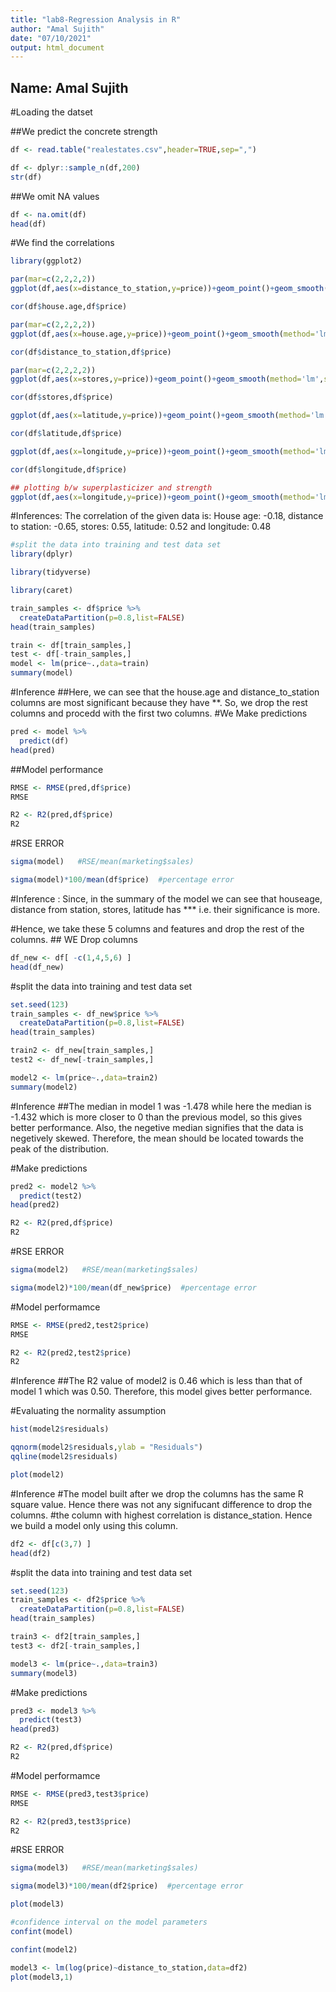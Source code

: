 ---
title: "lab8-Regression Analysis in R"
author: "Amal Sujith"
date: "07/10/2021"
output: html_document
---



## Name: Amal Sujith

#Loading the datset

##We predict the concrete strength

```{r}
df <- read.table("realestates.csv",header=TRUE,sep=",")

df <- dplyr::sample_n(df,200)
str(df)
```
##We omit NA values

```{r}
df <- na.omit(df)
head(df)
```

#We find the correlations

```{r}
library(ggplot2)
```

```{r}
par(mar=c(2,2,2,2))
ggplot(df,aes(x=distance_to_station,y=price))+geom_point()+geom_smooth(method='lm',se=FALSE)
```

```{r}
cor(df$house.age,df$price)
```

```{r}
par(mar=c(2,2,2,2))
ggplot(df,aes(x=house.age,y=price))+geom_point()+geom_smooth(method='lm',se=FALSE)
```




```{r}
cor(df$distance_to_station,df$price)
```

```{r}
par(mar=c(2,2,2,2))
ggplot(df,aes(x=stores,y=price))+geom_point()+geom_smooth(method='lm',se=FALSE)
```

```{r}
cor(df$stores,df$price)
```

```{r}

ggplot(df,aes(x=latitude,y=price))+geom_point()+geom_smooth(method='lm',se=FALSE)
```



```{r}
cor(df$latitude,df$price)
```

```{r}
ggplot(df,aes(x=longitude,y=price))+geom_point()+geom_smooth(method='lm',se=FALSE)
```






```{r}
cor(df$longitude,df$price)
```

```{r}
## plotting b/w superplasticizer and strength
ggplot(df,aes(x=longitude,y=price))+geom_point()+geom_smooth(method='lm',se=FALSE)
```


#Inferences: The correlation of the given data is: House age: -0.18, distance to station: -0.65, stores: 0.55, latitude: 0.52 and longitude: 0.48

```{r}
#split the data into training and test data set
library(dplyr)

```

```{r}
library(tidyverse)
```


```{r}
library(caret)
```


```{r}
train_samples <- df$price %>%
  createDataPartition(p=0.8,list=FALSE)
head(train_samples)
```


```{r}
train <- df[train_samples,]
test <- df[-train_samples,]
model <- lm(price~.,data=train)
summary(model)
```

#Inference
##Here, we can see that the house.age and distance_to_station columns are most significant because they have **. So, we drop the rest columns and procedd with the first two columns.
#We Make predictions

```{r}
pred <- model %>%
  predict(df)
head(pred)
```
##Model performance

```{r}
RMSE <- RMSE(pred,df$price)
RMSE
```

```{r}
R2 <- R2(pred,df$price)
R2
```

#RSE ERROR

```{r}
sigma(model)   #RSE/mean(marketing$sales)
```

```{r}
sigma(model)*100/mean(df$price)  #percentage error
```

#Inference : Since, in the summary of the model we can see that houseage, distance from station, stores, latitude has *** i.e. their significance is more.

#Hence, we take these 5 columns and features and drop the rest of the columns.
## WE Drop columns

```{r}
df_new <- df[ -c(1,4,5,6) ]
head(df_new)
```

#split the data into training and test data set

```{r}
set.seed(123)
train_samples <- df_new$price %>%
  createDataPartition(p=0.8,list=FALSE)
head(train_samples)
```

```{r}
train2 <- df_new[train_samples,]
test2 <- df_new[-train_samples,]

model2 <- lm(price~.,data=train2)
summary(model2)
```

#Inference
##The median in model 1 was -1.478 while here the median is -1.432 which is more closer to 0 than the previous model, so this gives better performance. Also, the negetive median signifies that the data is negetively skewed. Therefore, the mean should be located towards the peak of the distribution.

#Make predictions

```{r}
pred2 <- model2 %>%
  predict(test2)
head(pred2)
```

```{r}
R2 <- R2(pred,df$price)
R2
```

#RSE ERROR

```{r}
sigma(model2)   #RSE/mean(marketing$sales)
```

```{r}
sigma(model2)*100/mean(df_new$price)  #percentage error
```

#Model performamce

```{r}
RMSE <- RMSE(pred2,test2$price)
RMSE
```

```{r}
R2 <- R2(pred2,test2$price)
R2
```
#Inference
##The R2 value of model2 is 0.46 which is less than that of model 1 which was 0.50. Therefore, this model gives better performance.

#Evaluating the normality assumption



```{r}
hist(model2$residuals)
```

```{r}
qqnorm(model2$residuals,ylab = "Residuals")
qqline(model2$residuals)
```

```{r}
plot(model2)
```
#Inference
#The model built after we drop the columns  has the same R square value. Hence there was not any signifucant difference to drop the columns.
#the column with highest correlation is distance_station. Hence we build a model only using this column.

```{r}
df2 <- df[c(3,7) ]
head(df2)
```


#split the data into training and test data set

```{r}
set.seed(123)
train_samples <- df2$price %>%
  createDataPartition(p=0.8,list=FALSE)
head(train_samples)
```

```{r}
train3 <- df2[train_samples,]
test3 <- df2[-train_samples,]

model3 <- lm(price~.,data=train3)
summary(model3)
```


#Make predictions

```{r}
pred3 <- model3 %>%
  predict(test3)
head(pred3)
```

```{r}
R2 <- R2(pred,df$price)
R2
```

#Model performamce

```{r}
RMSE <- RMSE(pred3,test3$price)
RMSE
```

```{r}
R2 <- R2(pred3,test3$price)
R2
```

#RSE ERROR

```{r}
sigma(model3)   #RSE/mean(marketing$sales)
```

```{r}
sigma(model3)*100/mean(df2$price)  #percentage error
```
```{r}
plot(model3)
```


```{r}
#confidence interval on the model parameters
confint(model)
```

```{r}
confint(model2)
```

```{r}
model3 <- lm(log(price)~distance_to_station,data=df2)
plot(model3,1)
```




